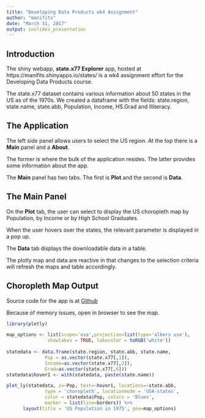 ---
title: "Developing Data Products wk4 Assignment"
author: "manifits"
date: "March 31, 2017"
output: ioslides_presentation
---

## Introduction 
  
The shiny webapp, **state.x77 Explorer** app, hosted at https://manifits.shinyapps.io/states/ is a wk4 assignment effort for the Developing Data Products course.
   
The state.x77 dataset contains various information about 50 states in the US as of the 1970s. We created a dataframe with the fields: state.region, state.name, state.abb, Population, Income, HS.Grad and Illiteracy.
   
   
   
## The Application
  
The left side panel allows users to select the US region. At the top there is a **Main** panel and a **About**. 
   
The former is where the bulk of the application resides. The latter provides some information about the app.
    
The **Main** panel has two tabs. The first is **Plot** and the second is **Data**.
   
   
   
## The Main Panel
   
On the **Plot** tab, the user can select to display the US choropleth map by Population, by Income or by High School Graduates.  
  
When the user hovers over the states, the relevant parameter is displayed in a pop up.
  
The **Data** tab displays the downloadable data in a table.
  
The plotly map and data are reactive in that changes to the selection criteria will refresh the maps and table accordingly.
     
   
   
## Choropleth Map Output
    
Source code for the app is at [Github](https://github.com/manifits/Develop-Data-Products-Wk4)

Because of memory issues, open in browser to see the map.
    
```{r,echo=FALSE, size='tiny', cache=FALSE, warning=FALSE, message=FALSE}
library(plotly)

map_options <- list(scope='usa',projection=list(type='albers usa'),
               showlakes = TRUE, lakecolor = toRGB('white'))  
    
statedata <- data.frame(state.region, state.abb, state.name,
              Pop = as.vector(state.x77[,1]),
              Income=as.vector(state.x77[,2]),
              Grad=as.vector(state.x77[,6]))
statedata$hover1 <- with(statedata, paste(state.name))

plot_ly(statedata, z=~Pop, text=~hover1, locations=~state.abb,
              type = 'choropleth', locationmode = 'USA-states',
              color = statedata$Pop, colors = 'Blues',
              marker = list(line=borders)) %>%
      layout(title = 'US Population in 1975', geo=map_options)
```



